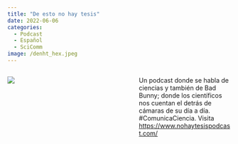 ```yaml
---
title: "De esto no hay tesis"
date: 2022-06-06
categories:
  - Podcast
  - Español
  - SciComm
image: /denht_hex.jpeg
---
```

:::::::::::::: {.columns}

::: {.column width="45%"}
[![](denht_hex.jpeg)](https://www.nohaytesispodcast.com/)
:::

::: {.column width="10%"}
:::

::: {.column width="45%"}
Un podcast donde se habla de ciencias y también de Bad Bunny; donde los científicos nos cuentan el detrás de cámaras de su día a día. #ComunicaCiencia. Visita [https://www.nohaytesispodcast.com/](https://www.nohaytesispodcast.com/)
:::

:::::::::::::: 
